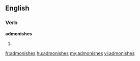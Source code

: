 ==English==

===Verb===
'''admonishes'''

# {{third-person singular of|admonish}}

[[fr:admonishes]]
[[hu:admonishes]]
[[my:admonishes]]
[[vi:admonishes]]